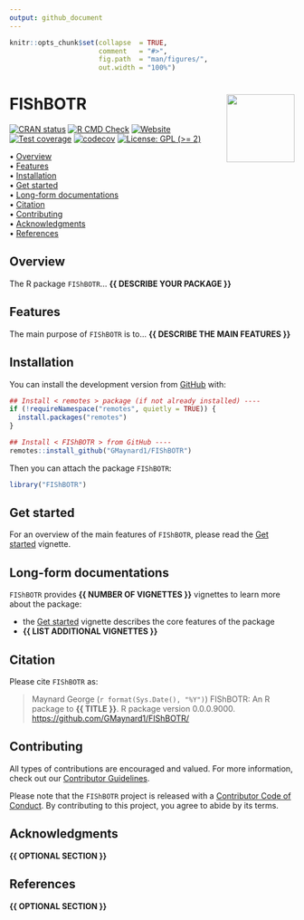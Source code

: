 ```yaml
---
output: github_document
---
```


<!-- README.md is generated from README.Rmd. Please edit that file -->


```r
knitr::opts_chunk$set(collapse  = TRUE,
                      comment   = "#>",
                      fig.path  = "man/figures/",
                      out.width = "100%")
```



FIShBOTR <img src="man/figures/package-sticker.png" align="right" style="float:right; height:120px;"/>
=========================================================

<!-- badges: start -->
[![CRAN status](https://www.r-pkg.org/badges/version/FIShBOTR)](https://CRAN.R-project.org/package=FIShBOTR)
[![R CMD Check](https://github.com/GMaynard1/FIShBOTR/actions/workflows/R-CMD-check.yaml/badge.svg)](https://github.com/GMaynard1/FIShBOTR/actions/workflows/R-CMD-check.yaml)
[![Website](https://github.com/GMaynard1/FIShBOTR/actions/workflows/pkgdown.yaml/badge.svg)](https://github.com/GMaynard1/FIShBOTR/actions/workflows/pkgdown.yaml)
[![Test coverage](https://github.com/GMaynard1/FIShBOTR/actions/workflows/test-coverage.yaml/badge.svg)](https://github.com/GMaynard1/FIShBOTR/actions/workflows/test-coverage.yaml)
[![codecov](https://codecov.io/gh/GMaynard1/FIShBOTR/branch/master/graph/badge.svg)](https://codecov.io/gh/GMaynard1/FIShBOTR)
[![License: GPL (>= 2)](https://img.shields.io/badge/License-GPL%20%28%3E%3D%202%29-blue.svg)](https://choosealicense.com/licenses/gpl-2.0/)
<!-- badges: end -->



<p align="left">
  • <a href="#overview">Overview</a><br>
  • <a href="#features">Features</a><br>
  • <a href="#installation">Installation</a><br>
  • <a href="#get-started">Get started</a><br>
  • <a href="#long-form-documentations">Long-form documentations</a><br>
  • <a href="#citation">Citation</a><br>
  • <a href="#contributing">Contributing</a><br>
  • <a href="#acknowledgments">Acknowledgments</a><br>
  • <a href="#references">References</a>
</p>



## Overview


The R package `FIShBOTR`... **{{ DESCRIBE YOUR PACKAGE }}**



## Features

The main purpose of `FIShBOTR` is to... **{{ DESCRIBE THE MAIN FEATURES }}**



## Installation

You can install the development version from [GitHub](https://github.com/) with:

```r
## Install < remotes > package (if not already installed) ----
if (!requireNamespace("remotes", quietly = TRUE)) {
  install.packages("remotes")
}

## Install < FIShBOTR > from GitHub ----
remotes::install_github("GMaynard1/FIShBOTR")
```

Then you can attach the package `FIShBOTR`:

```r
library("FIShBOTR")
```



## Get started

For an overview of the main features of `FIShBOTR`, please read the 
[Get started](https://GMaynard1.github.io/FIShBOTR/articles/FIShBOTR.html)
vignette.



## Long-form documentations

`FIShBOTR` provides **{{ NUMBER OF VIGNETTES }}** vignettes to learn more about the package:

- the [Get started](https://GMaynard1.github.io/FIShBOTR/articles/FIShBOTR.html)
vignette describes the core features of the package
- **{{ LIST ADDITIONAL VIGNETTES }}**



## Citation

Please cite `FIShBOTR` as: 

> Maynard George (`r format(Sys.Date(), "%Y")`) FIShBOTR: An R 
package to **{{ TITLE }}**. R package version 0.0.0.9000. 
<https://github.com/GMaynard1/FIShBOTR/>



## Contributing

All types of contributions are encouraged and valued. For more information, 
check out our [Contributor Guidelines](https://github.com/GMaynard1/FIShBOTR/blob/main/CONTRIBUTING.md).

Please note that the `FIShBOTR` project is released with a 
[Contributor Code of Conduct](https://contributor-covenant.org/version/2/1/CODE_OF_CONDUCT.html). 
By contributing to this project, you agree to abide by its terms.



## Acknowledgments

**{{ OPTIONAL SECTION }}**



## References

**{{ OPTIONAL SECTION }}**
